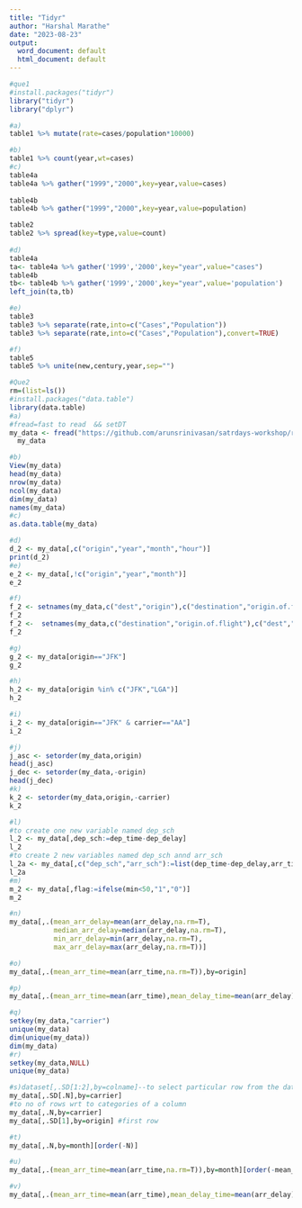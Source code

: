 ```yaml
---
title: "Tidyr"
author: "Harshal Marathe"
date: "2023-08-23"
output:
  word_document: default
  html_document: default
---
```

```r
#que1
#install.packages("tidyr")
library("tidyr")
library("dplyr")

#a)
table1 %>% mutate(rate=cases/population*10000)

#b)
table1 %>% count(year,wt=cases)
#c)
table4a
table4a %>% gather("1999","2000",key=year,value=cases)
  
table4b
table4b %>% gather("1999","2000",key=year,value=population)

table2
table2 %>% spread(key=type,value=count)
  
#d)
table4a 
ta<- table4a %>% gather('1999','2000',key="year",value="cases")
table4b
tb<- table4b %>% gather('1999','2000',key="year",value='population')
left_join(ta,tb)

#e)
table3
table3 %>% separate(rate,into=c("Cases","Population"))
table3 %>% separate(rate,into=c("Cases","Population"),convert=TRUE)

#f)
table5
table5 %>% unite(new,century,year,sep="")


```

```r
#Que2
rm=(list=ls())
#install.packages("data.table")
library(data.table)
#a)
#fread=fast to read  && setDT
my_data <- fread("https://github.com/arunsrinivasan/satrdays-workshop/raw/master/flights_2014.csv")
  my_data

#b)
View(my_data)
head(my_data)
nrow(my_data)
ncol(my_data)
dim(my_data)
names(my_data)
#c)
as.data.table(my_data)

#d)
d_2 <- my_data[,c("origin","year","month","hour")]
print(d_2)
#e)
e_2 <- my_data[,!c("origin","year","month")]
e_2

#f)
f_2 <- setnames(my_data,c("dest","origin"),c("destination","origin.of.flight"))
f_2
f_2 <-  setnames(my_data,c("destination","origin.of.flight"),c("dest","origin"))
f_2

#g)
g_2 <- my_data[origin=="JFK"]
g_2

#h)
h_2 <- my_data[origin %in% c("JFK","LGA")]
h_2

#i)
i_2 <- my_data[origin=="JFK" & carrier=="AA"]
i_2

#j)
j_asc <- setorder(my_data,origin)
head(j_asc)
j_dec <- setorder(my_data,-origin)
head(j_dec)
#k)
k_2 <- setorder(my_data,origin,-carrier)
k_2

#l)
#to create one new variable named dep_sch
l_2 <- my_data[,dep_sch:=dep_time-dep_delay]
l_2
#to create 2 new variables named dep_sch annd arr_sch
l_2a <- my_data[,c("dep_sch","arr_sch"):=list(dep_time-dep_delay,arr_time-arr_delay)]
l_2a
#m)
m_2 <- my_data[,flag:=ifelse(min<50,"1","0")]
m_2

#n)
my_data[,.(mean_arr_delay=mean(arr_delay,na.rm=T),
           median_arr_delay=median(arr_delay,na.rm=T),
           min_arr_delay=min(arr_delay,na.rm=T),
           max_arr_delay=max(arr_delay,na.rm=T))]

#o)
my_data[,.(mean_arr_time=mean(arr_time,na.rm=T)),by=origin]

#p)
my_data[,.(mean_arr_time=mean(arr_time),mean_delay_time=mean(arr_delay)),by=origin]

#q)
setkey(my_data,"carrier")
unique(my_data)
dim(unique(my_data))
dim(my_data)
#r)
setkey(my_data,NULL)
unique(my_data)

#s)dataset[,.SD[1:2],by=colname]--to select particular row from the data if we add by at the last then it will give it by column
my_data[,.SD[.N],by=carrier]
#to no of rows wrt to categories of a column
my_data[,.N,by=carrier]
my_data[,.SD[1],by=origin] #first row

#t)
my_data[,.N,by=month][order(-N)]

#u)
my_data[,.(mean_arr_time=mean(arr_time,na.rm=T)),by=month][order(-mean_arr_time)][1:3]

#v)
my_data[,.(mean_arr_time=mean(arr_time),mean_delay_time=mean(arr_delay)),by=carrier][order(c('origin','dest'))]

```
